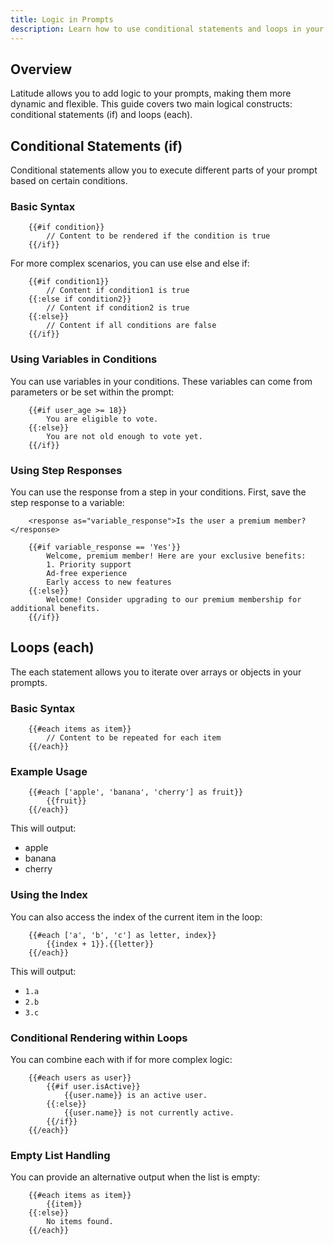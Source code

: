 ```yaml
---
title: Logic in Prompts
description: Learn how to use conditional statements and loops in your prompts.
---
```


## Overview
Latitude allows you to add logic to your prompts, making them more dynamic and flexible. This guide covers two main logical constructs: conditional statements (if) and loops (each).

## Conditional Statements (if)
Conditional statements allow you to execute different parts of your prompt based on certain conditions.

### Basic Syntax

```
    {{#if condition}}
        // Content to be rendered if the condition is true
    {{/if}}
```

For more complex scenarios, you can use else and else if:

```
    {{#if condition1}}
        // Content if condition1 is true
    {{:else if condition2}}
        // Content if condition2 is true
    {{:else}}
        // Content if all conditions are false
    {{/if}}
```

### Using Variables in Conditions

You can use variables in your conditions. These variables can come from parameters or be set within the prompt:

```
    {{#if user_age >= 18}}
        You are eligible to vote.
    {{:else}}
        You are not old enough to vote yet.
    {{/if}}
```

### Using Step Responses

You can use the response from a step in your conditions. First, save the step response to a variable:

```
    <response as="variable_response">Is the user a premium member?</response>

    {{#if variable_response == 'Yes'}}
        Welcome, premium member! Here are your exclusive benefits:
        1. Priority support
        Ad-free experience
        Early access to new features
    {{:else}}
        Welcome! Consider upgrading to our premium membership for additional benefits.
    {{/if}}
```

## Loops (each)
The each statement allows you to iterate over arrays or objects in your prompts.

### Basic Syntax
```
    {{#each items as item}}
        // Content to be repeated for each item
    {{/each}}
```

### Example Usage
```
    {{#each ['apple', 'banana', 'cherry'] as fruit}}
        {{fruit}}
    {{/each}}
```

This will output:
- apple
- banana
- cherry

### Using the Index
You can also access the index of the current item in the loop:
```
    {{#each ['a', 'b', 'c'] as letter, index}}
        {{index + 1}}.{{letter}}
    {{/each}}
```
This will output:
- `1.a`
- `2.b`
- `3.c`

### Conditional Rendering within Loops
You can combine each with if for more complex logic:
```
    {{#each users as user}}
        {{#if user.isActive}}
            {{user.name}} is an active user.
        {{:else}}
            {{user.name}} is not currently active.
        {{/if}}
    {{/each}}
```

### Empty List Handling
You can provide an alternative output when the list is empty:
```
    {{#each items as item}}
        {{item}}
    {{:else}}
        No items found.
    {{/each}}
```